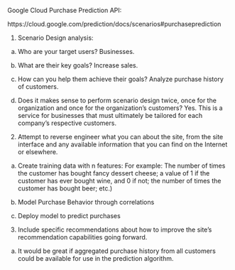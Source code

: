 Google Cloud Purchase Prediction API: 

https://cloud.google.com/prediction/docs/scenarios#purchaseprediction


1.  Scenario Design analysis:  

  a.  Who are your target users? Businesses.
  
  b.  What are their key goals? Increase sales.
  
  c.  How can you help them achieve their goals? Analyze purchase history of customers.
  
  d.  Does it makes sense to perform scenario design twice, once for the organization and once for the organization's customers? Yes. This is a service for businesses that must ultimately be tailored for each company's respective customers.
  
2.  Attempt to reverse engineer what you can about the site, from the site interface and any available information that you can find on the Internet or elsewhere. 

  a.  Create training data with n features: For example: The number of times the customer has bought fancy dessert cheese; a value of 1 if the customer has ever bought wine, and 0 if not; the number of times the customer has bought beer; etc.)
  
  b.  Model Purchase Behavior through correlations
  
  c.  Deploy model to predict purchases

3.  Include specific recommendations about how to improve the site's recommendation capabilities going forward. 

  a.  It would be great if aggregated purchase history from all customers could be available for use in the prediction algorithm.